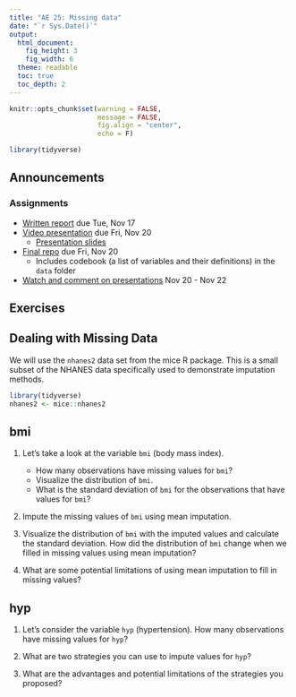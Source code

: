 ```yaml
---
title: "AE 25: Missing data"
date: "`r Sys.Date()`"
output: 
  html_document: 
    fig_height: 3
    fig_width: 6
  theme: readable
  toc: true
  toc_depth: 2
---
```



```r
knitr::opts_chunk$set(warning = FALSE, 
                      message = FALSE, 
                      fig.align = "center", 
                      echo = F)
```


```r
library(tidyverse)
```

## Announcements

### Assignments 

- [Written report](https://sta210-fa20.netlify.app/project/#written-report) due Tue, Nov 17
- [Video presentation](https://sta210-fa20.netlify.app/project/#presentation-slides) due Fri, Nov 20
  - [Presentation slides](https://sta210-fa20.netlify.app/project/#presentation-slides)
- [Final repo](https://sta210-fa20.netlify.app/project/#project-repository) due Fri, Nov 20
  - Includes codebook (a list of variables and their definitions) in the `data` folder
- [Watch and comment on presentations](https://sta210-fa20.netlify.app/project/#peer-feedback) Nov 20 - Nov 22

## Exercises 

## Dealing with Missing Data

We will use the `nhanes2` data set from the mice R package. This is a small subset of the NHANES data specifically used to demonstrate imputation methods. 

```r
library(tidyverse)
nhanes2 <- mice::nhanes2
```

## bmi 

1. Let's take a look at the variable `bmi` (body mass index). 
    - How many observations have missing values for `bmi`? 
    - Visualize the distribution of `bmi`. 
    - What is the standard deviation of `bmi` for the observations that have values for `bmi`?

2. Impute the missing values of `bmi` using mean imputation. 

3. Visualize the distribution of `bmi` with the imputed values and calculate the standard deviation. How did the distribution of `bmi` change when we filled in missing values using mean imputation? 

4. What are some potential limitations of using mean imputation to fill in missing values?

## hyp

1. Let's consider the variable `hyp` (hypertension). How many observations have missing values for `hyp`? 

2. What are two strategies you can use to impute values for `hyp`? 

3. What are the advantages and potential limitations of the strategies you proposed?

